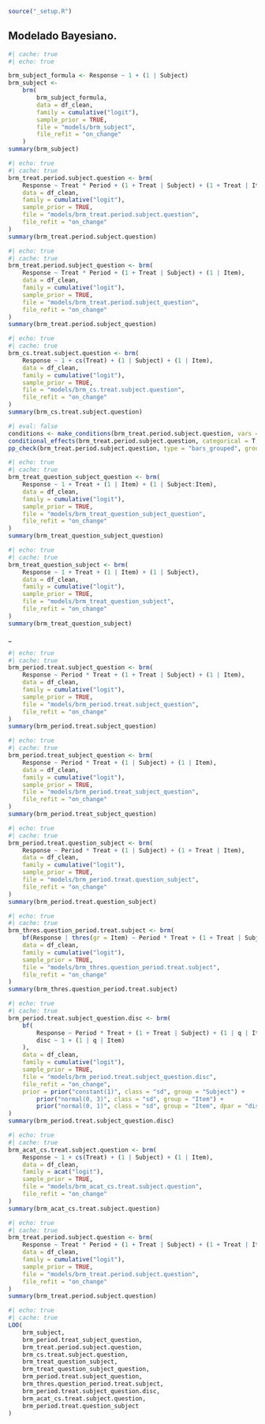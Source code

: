 ```r
source("_setup.R")
```

## Modelado Bayesiano. {#sec-bayes-2}

\tiny
```r
#| cache: true
#| echo: true

brm_subject_formula <- Response ~ 1 + (1 | Subject)
brm_subject <-
    brm(
        brm_subject_formula,
        data = df_clean,
        family = cumulative("logit"),
        sample_prior = TRUE,
        file = "models/brm_subject",
        file_refit = "on_change"
    )
summary(brm_subject)
```

```r
#| echo: true
#| cache: true
brm_treat.period.subject.question <- brm(
    Response ~ Treat * Period + (1 + Treat | Subject) + (1 + Treat | Item),
    data = df_clean,
    family = cumulative("logit"),
    sample_prior = TRUE,
    file = "models/brm_treat.period.subject.question",
    file_refit = "on_change"
)
summary(brm_treat.period.subject.question)
```

```r
#| echo: true
#| cache: true
brm_treat.period.subject_question <- brm(
    Response ~ Treat * Period + (1 + Treat | Subject) + (1 | Item),
    data = df_clean,
    family = cumulative("logit"),
    sample_prior = TRUE,
    file = "models/brm_treat.period.subject_question",
    file_refit = "on_change"
)
summary(brm_treat.period.subject_question)
```

```r
#| echo: true
#| cache: true
brm_cs.treat.subject.question <- brm(
    Response ~ 1 + cs(Treat) + (1 | Subject) + (1 | Item),
    data = df_clean,
    family = cumulative("logit"),
    sample_prior = TRUE,
    file = "models/brm_cs.treat.subject.question",
    file_refit = "on_change"
)
summary(brm_cs.treat.subject.question)
```



```r
#| eval: false
conditions <- make_conditions(brm_treat.period.subject.question, vars = c("Item"))
conditional_effects(brm_treat.period.subject.question, categorical = T, effects = "Treat", conditions = conditions, re_formula = NULL, ask = F, robust = T, prob = 0.5)
pp_check(brm_treat.period.subject.question, type = "bars_grouped", group = "Item", ndraws = 1000)

```

```r
#| echo: true
#| cache: true
brm_treat_question_subject_question <- brm(
    Response ~ 1 + Treat + (1 | Item) + (1 | Subject:Item),
    data = df_clean,
    family = cumulative("logit"),
    sample_prior = TRUE,
    file = "models/brm_treat_question_subject_question",
    file_refit = "on_change"
)
summary(brm_treat_question_subject_question)
```


```r
#| echo: true
#| cache: true
brm_treat_question_subject <- brm(
    Response ~ 1 + Treat + (1 | Item) + (1 | Subject),
    data = df_clean,
    family = cumulative("logit"),
    sample_prior = TRUE,
    file = "models/brm_treat_question_subject",
    file_refit = "on_change"
)
summary(brm_treat_question_subject)
```

_
```r
#| echo: true
#| cache: true
brm_period.treat.subject_question <- brm(
    Response ~ Period * Treat + (1 + Treat | Subject) + (1 | Item),
    data = df_clean,
    family = cumulative("logit"),
    sample_prior = TRUE,
    file = "models/brm_period.treat.subject_question",
    file_refit = "on_change"
)
summary(brm_period.treat.subject_question)
```

```r
#| echo: true
#| cache: true
brm_period.treat_subject_question <- brm(
    Response ~ Period * Treat + (1 | Subject) + (1 | Item),
    data = df_clean,
    family = cumulative("logit"),
    sample_prior = TRUE,
    file = "models/brm_period.treat_subject_question",
    file_refit = "on_change"
)
summary(brm_period.treat_subject_question)
```

```r
#| echo: true
#| cache: true
brm_period.treat.question_subject <- brm(
    Response ~ Period * Treat + (1 | Subject) + (1 + Treat | Item),
    data = df_clean,
    family = cumulative("logit"),
    sample_prior = TRUE,
    file = "models/brm_period.treat.question_subject",
    file_refit = "on_change"
)
summary(brm_period.treat.question_subject)
```


```r
#| echo: true
#| cache: true
brm_thres.question_period.treat.subject <- brm(
    bf(Response | thres(gr = Item) ~ Period * Treat + (1 + Treat | Subject)),
    data = df_clean,
    family = cumulative("logit"),
    sample_prior = TRUE,
    file = "models/brm_thres.question_period.treat.subject",
    file_refit = "on_change"
)
summary(brm_thres.question_period.treat.subject)
```

```r
#| echo: true
#| cache: true
brm_period.treat.subject_question.disc <- brm(
    bf(
        Response ~ Period * Treat + (1 + Treat | Subject) + (1 | q | Item),
        disc ~ 1 + (1 | q | Item)
    ),
    data = df_clean,
    family = cumulative("logit"),
    sample_prior = TRUE,
    file = "models/brm_period.treat.subject_question.disc",
    file_refit = "on_change",
    prior = prior("constant(1)", class = "sd", group = "Subject") +
        prior("normal(0, 3)", class = "sd", group = "Item") +
        prior("normal(0, 1)", class = "sd", group = "Item", dpar = "disc")
)
summary(brm_period.treat.subject_question.disc)
```

```r
#| echo: true
#| cache: true
brm_acat_cs.treat.subject.question <- brm(
    Response ~ 1 + cs(Treat) + (1 | Subject) + (1 | Item),
    data = df_clean,
    family = acat("logit"),
    sample_prior = TRUE,
    file = "models/brm_acat_cs.treat.subject.question",
    file_refit = "on_change"
)
summary(brm_acat_cs.treat.subject.question)
```

```r
#| echo: true
#| cache: true
brm_treat.period.subject.question <- brm(
    Response ~ Treat * Period + (1 + Treat | Subject) + (1 + Treat | Item),
    data = df_clean,
    family = cumulative("logit"),
    sample_prior = TRUE,
    file = "models/brm_treat.period.subject.question",
    file_refit = "on_change"
)
summary(brm_treat.period.subject.question)
```

```r
#| echo: true
#| cache: true
LOO(
    brm_subject,
    brm_period.treat_subject_question,
    brm_treat.period.subject.question,
    brm_cs.treat.subject.question,
    brm_treat_question_subject,
    brm_treat_question_subject_question,
    brm_period.treat.subject_question,
    brm_thres.question_period.treat.subject,
    brm_period.treat.subject_question.disc,
    brm_acat_cs.treat.subject.question,
    brm_period.treat.question_subject
)
```
\normalsize



